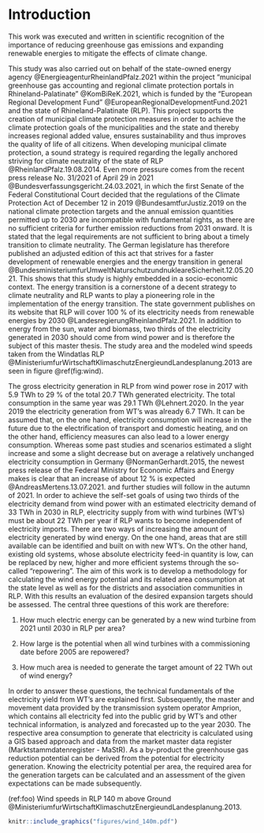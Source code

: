 # Introduction

This work was executed and written in scientific recognition of the importance of reducing greenhouse gas emissions and expanding renewable energies to mitigate the effects of climate change.

This study was also carried out on behalf of the state-owned energy agency @EnergieagenturRheinlandPfalz.2021 within the project “municipal greenhouse gas accounting and regional climate protection portals in Rhineland-Palatinate” @KomBiReK.2021, which is funded by the “European Regional Development Fund” @EuropeanRegionalDevelopmentFund.2021 and the state of Rhineland-Palatinate (RLP). This project supports the creation of municipal climate protection measures in order to achieve the climate protection goals of the municipalities and the state and thereby increases regional added value, ensures sustainability and thus improves the quality of life of all citizens. When developing municipal climate protection, a sound strategy is required regarding the legally anchored striving for climate neutrality of the state of RLP @RheinlandPfalz.19.08.2014. Even more pressure comes from the recent press release No. 31/2021 of April 29 in 2021 @Bundesverfassungsgericht.24.03.2021, in which the first Senate of the Federal Constitutional Court decided that the regulations of the Climate Protection Act of December 12 in 2019 @BundesamtfurJustiz.2019 on the national climate protection targets and the annual emission quantities permitted up to 2030 are incompatible with fundamental rights, as there are no sufficient criteria for further emission reductions from 2031 onward. It is stated that the legal requirements are not sufficient to bring about a timely transition to climate neutrality. The German legislature has therefore published an adjusted edition of this act that strives for a faster development of renewable energies and the energy transition in general @BundesministeriumfurUmweltNaturschutzundnukleareSicherheit.12.05.2021. This shows that this study is highly embedded in a socio-economic context. The energy transition is a cornerstone of a decent strategy to climate neutrality and RLP wants to play a pioneering role in the implementation of  the energy transition. The state government publishes on its website that RLP will cover 100 % of its electricity needs from renewable energies by 2030 @LandesregierungRheinlandPfalz.2021. In addition to energy from the sun, water and biomass, two thirds of the electricity generated in 2030 should come from wind power and is therefore the subject of this master thesis. The study area and the modeled wind speeds taken from the Windatlas RLP @MinisteriumfurWirtschaftKlimaschutzEnergieundLandesplanung.2013 are seen in figure \@ref(fig:wind).

The gross electricity generation in RLP from wind power rose in 2017 with 5.9 TWh to 29 % of the total 20.7 TWh generated electricity. The total consumption in the same year was 29.1 TWh @Lehnert.2020. In the year 2019 the electricity generation from WT's was already 6.7 TWh. It can be assumed that, on the one hand, electricity consumption will increase in the future due to the electrification of transport and domestic heating, and on the other hand, efficiency measures can also lead to a lower energy consumption. Whereas some past studies and scenarios estimated a slight increase and some a slight decrease but on average a relatively unchanged electricity consumption in Germany @NormanGerhardt.2015, the newest press release of the Federal Ministry for Economic Affairs and Energy makes is clear that an increase of about 12 % is expected @AndreasMertens.13.07.2021. and further studies will follow in the autumn of 2021. In order to achieve the self-set goals of using two thirds of the electricity demand from wind power with an estimated electricity demand of 33 TWh in 2030 in RLP, electricity supply from with wind turbines (WT’s) must be about 22 TWh per year if RLP wants to become independent of electricity imports. There are two ways of increasing the amount of electricity generated by wind energy. On the one hand, areas that are still available can be identified and built on with new WT’s. On the other hand, existing old systems, whose absolute electricity feed-in quantity is low, can be replaced by new, higher and more efficient systems through the so-called "repowering".
The aim of this work is to develop a methodology for calculating the wind energy potential and its related area consumption at the state level as well as for the districts and association communities in RLP. With this results an evaluation of the desired expansion targets should be assessed. The central three questions of this work are therefore:

1.	How much electric energy can be generated by a new wind turbine from 2021 until 2030 in RLP per area?

2.	How large is the potential when all wind turbines with a commissioning date before 2005 are repowered?

3.	How much area is needed to generate the target amount of 22 TWh out of wind energy?

In order to answer these questions, the technical fundamentals of the electricity yield from WT’s are explained first. Subsequently, the master and movement data provided by the transmission system operator Amprion, which contains all electricity fed into the public grid by WT’s and other technical information, is analyzed and forecasted up to the year 2030. The respective area consumption to generate that electricity is calculated using a GIS based approach and data from the market master data register (Marktstammdatenregister - MaStR). As a by-product the greenhouse gas reduction potential can be derived from the potential for electricity generation. Knowing the electricity potential per area, the required area for the generation targets can be calculated and an assessment of the given expectations can be made subsequently.



(ref:foo) Wind speeds in RLP 140 m above Ground @MinisteriumfurWirtschaftKlimaschutzEnergieundLandesplanung.2013. 



```r
knitr::include_graphics("figures/wind_140m.pdf")
```
